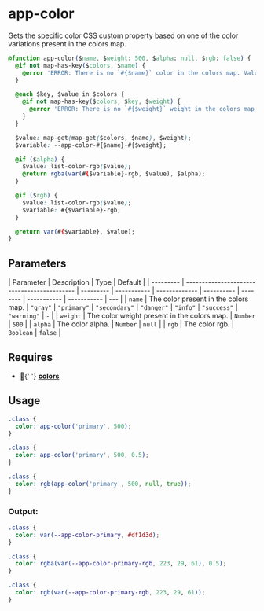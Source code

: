 
<Meta title="Theming/⚙️ Functions/Color/app-color" />

# app-color

Gets the specific color CSS custom property based on one of the color variations present in the colors map.

```css
@function app-color($name, $weight: 500, $alpha: null, $rgb: false) {
  @if not map-has-key($colors, $name) {
    @error 'ERROR: There is no `#{$name}` color in the colors map. Values are: #{map-keys($colors)}`';
  }

  @each $key, $value in $colors {
    @if not map-has-key($colors, $key, $weight) {
      @error 'ERROR: There is no `#{$weight}` weight in the colors map. Values are: `#{map-keys($value)}`';
    }
  }

  $value: map-get(map-get($colors, $name), $weight);
  $variable: --app-color-#{$name}-#{$weight};

  @if ($alpha) {
    $value: list-color-rgb($value);
    @return rgba(var(#{$variable}-rgb, $value), $alpha);
  }

  @if ($rgb) {
    $value: list-color-rgb($value);
    $variable: #{$variable}-rgb;
  }

  @return var(#{$variable}, $value);
}
```

## Parameters

| Parameter | Description                                 | Type      | Default     |
| --------- | ------------------------------------------- | --------- | ----------- | ------------- | ---------- | -------- | ----------- | ----------- | --- |
| `name`    | The color present in the colors map.        | `"gray"`  | `"primary"` | `"secondary"` | `"danger"` | `"info"` | `"success"` | `"warning"` | `-` |
| `weight`  | The color weight present in the colors map. | `Number`  | `500`       |
| `alpha`   | The color alpha.                            | `Number`  | `null`      |
| `rgb`     | The color rgb.                              | `Boolean` | `false`     |

## Requires

<ul>
  <li>
    <span>🎲</span>{' '}
    <a href={'?path=/story/theme-🎲-variables-colors--page'}>
      <strong>colors</strong>
    </a>
  </li>
</ul>

## Usage

```scss
.class {
  color: app-color('primary', 500);
}

.class {
  color: app-color('primary', 500, 0.5);
}

.class {
  color: rgb(app-color('primary', 500, null, true));
}
```

### Output:

```css
.class {
  color: var(--app-color-primary, #df1d3d);
}

.class {
  color: rgba(var(--app-color-primary-rgb, 223, 29, 61), 0.5);
}

.class {
  color: rgb(var(--app-color-primary-rgb, 223, 29, 61));
}
```
